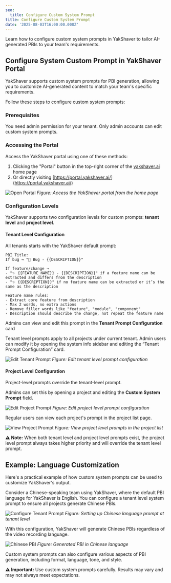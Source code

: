 ```yaml
---
seo:
  title: Configure Custom System Prompt
title: Configure Custom System Prompt
date: '2025-08-03T16:00:00.000Z'
---
```


Learn how to configure custom system prompts in YakShaver to tailor AI-generated PBIs to your team's requirements.

## Configure System Custom Prompt in YakShaver Portal

YakShaver supports custom system prompts for PBI generation, allowing you to customize AI-generated content to match your team's specific requirements.

Follow these steps to configure custom system prompts:

### Prerequisites

You need admin permission for your tenant. Only admin accounts can edit custom system prompts.

### Accessing the Portal

Access the YakShaver portal using one of these methods:

1. Clicking the "Portal" button in the top-right corner of the [yakshaver.ai](https://yakshaver.ai) home page
2. Or directly visiting [https://portal.yakshaver.ai/](https://portal.yakshaver.ai/)

![Open Portal](/YakShaver/Docs/open-portal.png)
*Figure: Access the YakShaver portal from the home page*

### Configuration Levels

YakShaver supports two configuration levels for custom prompts: **tenant level** and **project level**.

#### Tenant Level Configuration

All tenants starts with the YakShaver default prompt:

```plaintext
PBI Title:
If bug → "🐛 Bug - {{DESCRIPTION}}"

If feature/change →
- "✨ {{FEATURE_NAME}} - {{DESCRIPTION}}" if a feature name can be extracted and differs from the description
- "✨ {{DESCRIPTION}}" if no feature name can be extracted or it’s the same as the description

Feature name rules:
- Extract core feature from description
- Max 2 words, no extra actions
- Remove filler words like "feature", "module", "component"
- Description should describe the change, not repeat the feature name
```

Admins can view and edit this prompt in the **Tenant Prompt Configuration** card

Tenant level prompts apply to all projects under current tenant. Admin users can modify it by opening the system info sidebar and editing the “Tenant Prompt Configuration” card.

![Edit Tenant Prompt](/YakShaver/Docs/edit-tenant-prompt.png)
*Figure: Edit tenant level prompt configuration*

#### Project Level Configuration

Project-level prompts override the tenant-level prompt.  

Admins can set this by opening a project and editing the **Custom System Prompt** field.

![Edit Project Prompt](/YakShaver/Docs/edit-project-prompt.png)
*Figure: Edit project level prompt configuration*

Regular users can view each project's prompt in the project list page.

![View Project Prompt](/YakShaver/Docs/view-project-prompt.png)
*Figure: View project level prompts in the project list*

**⚠️ Note:** When both tenant level and project level prompts exist, the project level prompt always takes higher priority and will override the tenant level prompt.

## Example: Language Customization

Here's a practical example of how custom system prompts can be used to customize YakShaver's output.

Consider a Chinese-speaking team using YakShaver, where the default PBI language for YakShaver is English. You can configure a tenant level system prompt to ensure all projects generate Chinese PBIs.

![Configure Tenant Prompt](/YakShaver/Docs/config-tenant-prompt.png)
*Figure: Setting up Chinese language prompt at tenant level*

With this configuration, YakShaver will generate Chinese PBIs regardless of the video recording language.

![Chinese PBI](/YakShaver/Docs/Chinese-PBI.png)
*Figure: Generated PBI in Chinese language*

Custom system prompts can also configure various aspects of PBI generation, including format, language, tone, and style.

**⚠️ Important:** Use custom system prompts carefully. Results may vary and may not always meet expectations.
